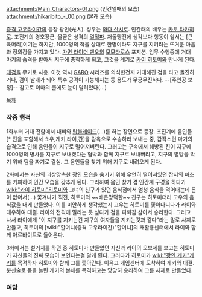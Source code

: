 attachment:/Main_Charactors-01.png
(인간일때의 모습)
attachment:/hikaribito_-_00.png
(본래 모습)

[[충격 고우라이간]]의 등장 광인(光人). 성우는 [[와다 산시로]]. 인간태의 배우는 [[카토 타카히로]].
조진계의 경호장군. 올곧은 성격의 [[열혈]]파. 저돌맹진에 생각보다 행동이 앞서는 [근육머리]이기는 하지만, 1000명의 적을 상대로 한명이라도 지구를 지키려는 뜨거운 마음과 정의감을 가지고 있다. [[가면 라이더 덴오]]의 [[모모타로스]] 포지션.
임무 수행중에 거대 마기의 습격을 받아서 지구에 종착하게 되고, 그것을 계기로 [[카이 히토미]]와 만나게 된다.

[[대검]]을 무기로 사용. 이것 역시 [[GARO]] 시리즈를 의식한건지 거대해진 검을 타고 돌진하거나, 검이 날개가 되어 특수 공격이 가능해지는 등 용도가 무궁무진하다. --[주인공 보정]-- 참고로 이마의 뿔에도 눈이 달려있다(...)

[[목차]]

=== 작중 행적 ===
1화부터 거대 전함에서 내비와 [[탑블레이드]](...)를 하는 장면으로 등장. 조진계에 음인들[* 진을 포함해서 쇼우,게키,라이,간]을 감옥으로 수송하러 보내는 중, 갑작스런 마기의 습격으로 인해 음인들이 지구로 떨어져버린다. 그러고는 구속에서 해방된 진이 지구에 1000명의 병사를 지구로 보내겠다는 협박과 함께 지구로 보내버리고, 지구의 멸망을 막기 위해 팀을 짜기로 결심. 그 음인들을 찾기 위해 지구로 내려오게 된다.

2화에서는 자신의 괴상망측한 광인 모습을 숨기기 위해 우연히 떨어져있던 잡지의 마초를 카피하여 인간 모습을 갖추게 된다. 그리하여 음인 찾기 겸 인간계 구경을 하다가 [[wiki:"카이 히토미"히토미]]와 그녀의 친구가 있던 음식점에서 엄청 음식을 먹어대는데 돈이 없어서(...) 쫓겨나기 직전, 히토미의 ~~배은망덕한~~ 친구는 히토미더러 고우의 음식값을 내게 만들었다. 이를 미안하게 생각했는지 고우는 히토미를 쫓아다니다가 라이와 대우하여 대결. 라이의 전격에 밀리는 듯 싶다가 검을 피뢰침 삼아서 승리한다. 그러고 나서 라이에게 "이 지구를 지키는건 지구의 여자들을 지키는것과 같다"라는 말로 사제로 만들고, 히토미의 [wiki:"할머니(충격 고우라이간)"할머니]의 재활용센터에서 라이와 함께 아르바이트로 들어온다.

3화에서는 설거지를 하던 중 히토미가 만들었던 자신과 라이의 오브제를 보고는 히토미가 자신들의 진짜 모습이 보인다는걸 알게 된다. 그러다가 히토미가 [[wiki:"광인 게키"게키]]를 목격하자 히토미와 함께 그를 쫓아간다. 이윽고 게임센터에 도착하여 게키와 대결. 분신술로 몸을 늘린 게키의 본체를 목격하고는 당당히 승리하여 그를 사제로 만들었다.

=== 여담 ===
